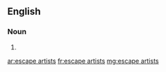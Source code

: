 ==English==

===Noun===
{{head|en|noun plural form}}

# {{plural of|escape artist|lang=en}}

[[ar:escape artists]]
[[fr:escape artists]]
[[mg:escape artists]]